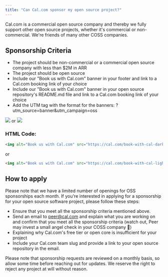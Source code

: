 ```yaml
---
title: "Can Cal.com sponsor my open source project?"
---
```


Cal.com is a commercial open source company and thereby we fully support other open source projects, whether it's commercial or non-commercial. We're friends of many other COSS companies.

## Sponsorship Criteria

- The project should be non-commercial or a commercial open source company with less than $2M in ARR
- The project should be open source
- Include our "Book us with Cal.com" banner in your footer and link to a Cal.com booking link of your choice
- Include our "Book us with Cal.com" banner in your open source repository's README.md file and link to a Cal.com booking link of your choice
- Add the UTM tag with the format for the banners: ?utm_source=banner&utm_campaign=oss

![](/docs/images/book-with-cal-dark_osayta.svg)
or
![](/docs/images/book-with-cal-light_kqtoky.svg)

### HTML Code:

```html
<img alt="Book us with Cal.com" src="https://cal.com/book-with-cal-dark.svg" />
```

or

```html
<img alt="Book us with Cal.com" src="https://cal.com/book-with-cal-light.svg" />
```

## How to apply

Please note that we have a limited number of openings for OSS sponsorships each month. If you're interested in applying for a sponsorship for your open source software project, please follow these steps:

- Ensure that you meet all the sponsorship criteria mentioned above.
- Send an email to peer@cal.com and explain what you are working on and confirm that you meet all the sponsorship criteria (watch out, Peer may invest a small angel check in your COSS company 👀)
- Explaining why Cal.com's free tier or open core is insufficient for your project
- Include your Cal.com team slug and provide a link to your open source repository in the email.

<Note>
  Please note that sponsorship requests are reviewed on a monthly basis, so allow some time before reaching
  out for updates. We reserve the right to reject any project at will without reason.
</Note>
